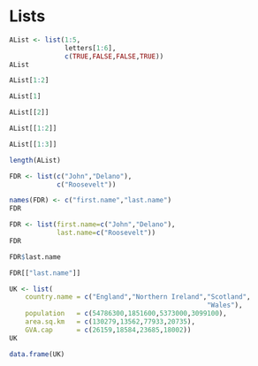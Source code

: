 # Lists

```r
AList <- list(1:5,
              letters[1:6],
              c(TRUE,FALSE,FALSE,TRUE))
AList
```

```r
AList[1:2]
```

```r
AList[1]
```

```r
AList[[2]]
```

```r
AList[[1:2]]
```

```r
AList[[1:3]]
```

```r
length(AList)
```

```r
FDR <- list(c("John","Delano"),
            c("Roosevelt"))
```

```r
names(FDR) <- c("first.name","last.name")
FDR
```

```r
FDR <- list(first.name=c("John","Delano"),
            last.name=c("Roosevelt"))
FDR
```

```r
FDR$last.name
```

```r
FDR[["last.name"]]
```

```r
UK <- list(
    country.name = c("England","Northern Ireland","Scotland",
                                                  "Wales"),
    population   = c(54786300,1851600,5373000,3099100),
    area.sq.km   = c(130279,13562,77933,20735),
    GVA.cap      = c(26159,18584,23685,18002))
UK
```

```r
data.frame(UK)
```
